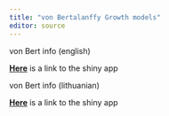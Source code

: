 ```yaml
---
title: "von Bertalanffy Growth models"
editor: source
---
```



::: {.content-visible when-profile="english"}

von Bert info (english)


[**Here**](https://fishsize.shinyapps.io/von-bertalanffy/) is a link to the shiny app

:::

::: {.content-visible when-profile="lithuanian"}

von Bert info (lithuanian)


[**Here**](https://fishsize.shinyapps.io/von-bertalanffy/) is a link to the shiny app

:::

